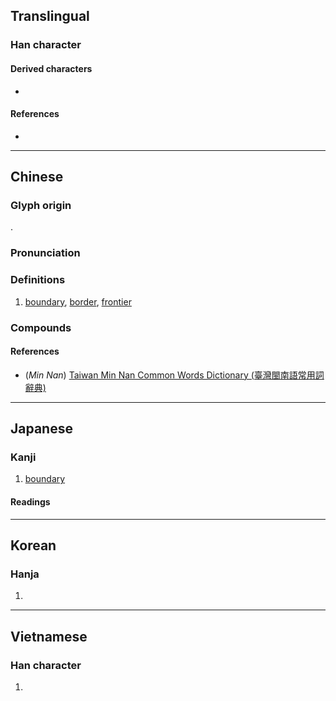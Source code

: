 {{character info/new}}
==Translingual==

===Han character===
{{Han char|rn=102|rad=田|as=14|sn=19|four=11116|canj=NGMWM|ids=⿰⿹弓土畺}}

====Derived characters====
* {{l|mul|[[𧅁]]}}

====References====
* {{Han ref|kx=0766.330|dkj=21961|dj=1177.050|hdz=42554.050|uh=7586|ud=30086|bh=C3A6|bd=50086}}

----

==Chinese==
{{zh-forms|alt=畺,畕,壃,疅}}

===Glyph origin===
{{Han etym}}
{{Han compound|土|彊|c1=s|c2=p|t1=earth|ls=psc}}.

===Pronunciation===
{{zh-pron
|m=jiāng
|c=goeng1
|mn=qz,tw,xm:kiong/twv,xm,zz:kiang
|mc=y
|oc=y
|ma=
|cat=n
}}

===Definitions===
{{zh-hanzi}}

# [[boundary]], [[border]], [[frontier]]

===Compounds===
{{zh-der|新疆|封疆|列土分疆|列土封疆|回疆|疆土|疆徼|疆宇|拓土開疆|福壽無疆|海疆|疆域|疆臣|無疆之休|萬壽無疆|疆界|疆理|疆場|捐軀疆場|無疆|疆吏|疆埸|新疆回變|邊疆民族|邊疆舞|邊疆|開疆|苗疆|阿塞拜疆}}

====References====
* (''Min Nan'') [http://twblg.dict.edu.tw/holodict_new/default.jsp Taiwan Min Nan Common Words Dictionary (臺灣閩南語常用詞辭典)]

----

==Japanese==

===Kanji===
{{ja-kanji|grade=|rs=田14}}

# [[boundary]]

====Readings====
{{ja-readings
|on=きょう
|kun=さかい-
}}

----

==Korean==

===Hanja===
{{ko-hanja|hangeul=강|eumhun=|rv=gang|mr=kang|y=kang}}

# {{rfdef|ko|sort=田14}}

----

==Vietnamese==

===Han character===
{{vi-hantu|[[cưng]], [[câng]], [[cương]]|rs=田14}}

# {{rfdef|vi|sort=田14}}